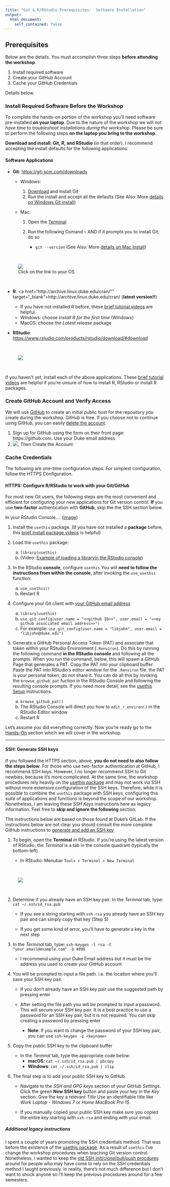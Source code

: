 ```yaml
---
title: "Git & R/RStudio Prerequisites:  Software Installation"
output: 
  html_document:
    self_contained: false
---
```


## Prerequisites

Below are the details.  You must accomplish three steps **before attending the workshop**.

1. Install required software
1. Create your GitHub Account
1. Cache your GitHub Credentials

Details below.  

### Install Required Software **Before the Workshop**

To complete the hands-on portion of the workshop you'll need software pre-installed **on your laptop**.  Due to the nature of the workshop we will *not have time to troubleshoot installations during the workshop*.  Please be sure to perform the following steps **on the laptop you bring to the workshop**.  

**Download and install: Git, R, and RStudio** (in that order).  I recommend accepting the install defaults for the following applications:

#### Software Applications

- **Git**: <a href="https://git-scm.com/downloads" target="_blank">https://git-scm.com/downloads</a>

    - Windows:  

        1. <a href="https://git-scm.com/downloads" target="_blank">Download</a> and install Git
        1. Run the install and accept all the defaults  (See Also:  More [details on Windows Git install](https://happygitwithr.com/install-git.html#install-git-windows))
        
    - Mac:
    
        1. Open the [Terminal](https://macpaw.com/how-to/use-terminal-on-mac)
        1. Run the following Comand -- AND if it prompts you to install Git, do so  
        
            - `git --version`  (See Also: More [details on Mac Install](https://happygitwithr.com/install-git.html#macos))
    
<br><figure>![](images/git_os.png)<figcaption>Click on the link to your OS</figcaption></figure><br>
    
- **R**: <a href="http://archive.linux.duke.edu/cran/"" target="_blank">http://archive.linux.duke.edu/cran/</a> (**latest version!!**)

    - If you have not installed R before, these [brief tutorial videos](https://tutorials.shinyapps.io/00-setup/) are helpful.
    - Windows: choose *install R for the first time* (Windows) 
    - MacOS:  choose the *Latest release* package 

- **RStudio**: <a href="https://www.rstudio.com/products/rstudio/download/#download" target="_blank">https://www.rstudio.com/products/rstudio/download/#download</a> 

<br><figure>![](images/rstudio_download.png)</figure><br>

If you haven't yet, install each of the above applications.  These [brief tutorial videos](https://tutorials.shinyapps.io/00-setup/) are helpful if you're unsure of how to install R, RStudio or install R packages.

### Create GitHub Account and Verify Access
We will use  <a href="https://github.com" target="_blank">GitHub</a> to create an initial public host for the repository you create during the workshop.  GitHub is free.  If you choose not to continue using GitHub, you can easily [delete the account](https://help.github.com/articles/deleting-your-user-account/).     

1. Sign up for GitHub using the form on their front page:  https://github.com.  Use your Duke email address
1. ![](images/github_account2.png), Then Create the Account  


### Cache Credentials

The following are one-time configuration steps.  For simplest configuration, follow the HTTPS Configuration.  

#### HTTPS:  Configure R/RStudio to work with your Git/GitHub 

For most new Git users, the following steps are the most convenient and efficient for configuring your new applications for Git version control.  **If** you use **two-factor** authentication with **GitHub**, skip the the SSH section below.

In your RStudio Console.... ([image](http://keziamanlove.com/wp-content/uploads/2013/10/RStudioScreenshot1_Inkscape.png))

1. Install the `usethis` package.  (If you have not installed a **package** before, this [brief install package videos](https://tutorials.shinyapps.io/00-setup/#section-install-packages) is helpful)
1. Load the `usethis` package:  

    a. `library(usethis)` 
    a. (Video: [Example of loading a libraryin the RStudio console](https://youtu.be/3RWb5U3X-T8?t=159)) 
        
1. In the RStudio **console**, configure `usethis`  You will **need to follow the instructions from within the console**, after invoking the `use_usethis` function:
    
    a. `use_usethis()`
    a. Restart R
    
1. Configure your Git client with [your GitHub email address](https://github.com/settings/emails)

    a. `library(usethis)`
    a. `use_git_config(user.name = "<<github ID>>", user.email = "<<my github associated email address>>")`
    a. For example:  `use_git_config(user.name = "libjohn", user.email = "libjohn@duke.edu")`
    

1. Generate a GitHub Personal Access Token (PAT) and associate that token within your RStudio Environment (`.Renviron`).  Do this by running the following command **in the RStudio console** and following all the prompts.  When you run the command, below, this will spawn a GitHub Page that generates a PAT.  Copy the PAT into your clipboard buffer.  Paste the PAT into RStudio's editor window for the `.Renviron` file.  the PAT is your personal token; do not share it.  You can do all this by invoking the `browse_github_pat` fuction in the RStudio Console and following the resulting console prompts.  If you need more detail, see the [usethis Setup](https://usethis.r-lib.org/articles/articles/usethis-setup.html) instructions.

    a. `browse_github_pat()`
    a. The RStudio Console will direct you how to `edit_r_environ()` in the RStudio Editor window
    a. Restart R


Let's assume you did everything correctly.  Now you're ready go to the [Hands-On](handson.html) section which we will cover in the workshop.

---


#### SSH:  Generate SSH keys

If you followed the HTTPS section, above, **you do not need to also follow the steps below**.  For those who use two-factor authentication at GitHub, I recommend SSH keys.  However, I no longer recommend SSH to Git newbies, because it's more complicated.  At the same time, the workshop procedures rely heavily on the [usethis package](https://usethis.r-lib.org/) and may not work via SSH without more extensive configuration of the SSH keys.  Therefore, while it is possible to combine the `usethis` package with SSH keys, configuring this suite of applications and functions is beyond the scope of our workshop.  Nonetheless, I am leaving these *SSH Keys* instructions here as legacy information.  Feel free to **skip and ignore the following** section.

The instructions below are based on those found at Duke's GitLab.  If the instructions below are not clear you should consult the more complete GitHub instructions to [generate and add an SSH key](https://help.github.com/articles/generating-a-new-ssh-key-and-adding-it-to-the-ssh-agent/)  

1. To begin, open the **Terminal** *in RStudio*.  If you're using the latest version of RStudio, the *Terminal* is a tab in the console quadrant (typically the bottom-left)

    - In RStudio: Menubar `Tools > Terminal > New Terminal` 

<br><figure>![](images/shell.png)</figure><br>

    
2. Determine if you already have an SSH key pair.  In the *Termnal* tab, type:  `cat ~/.ssh/id_rsa.pub`
    
    - If you see a string starting with `ssh-rsa` you already have an SSH key pair and can simply copy that key (Step 5)
        
    - If you get some kind of error, you'll have to generate a key in the next step
        
1. In the *Terminal* tab, type:  `ssh-keygen -t rsa -C "your.email@example.com" -b 4096`

    - I recommend using your Duke Email address but it must be the address you used to create your GitHub account
    
1. You will be prompted to input a file path.  i.e. the location where you'll save your SSH key pair.

    - If you don't already have an SSH key pair use the suggested path by pressing enter
    
     - After setting the file path you will be prompted to input a password.  This will secure your SSH key pair. It is a best practice to use a password for an SSH key pair, but it is not required.  You can skip creating a password by pressing enter

        - **Note**:  If you want to change the password of your SSH key pair, you can use `ssh-keygen -p <keyname>`  
    
1. Copy the public SSH key to the clipboard buffer

    - In the *Termnal* tab, type the appropriate code below:
        - **macOS**:  `cat ~/.ssh/id_rsa.pub | pbcopy`
        - **Windows**:  `cat ~/.ssh/id_rsa.pub | clip`
    
1. The final step is to add your public SSH key to GitHub.

    - Navigate to the *SSH and GPG keys* section of your GitHub *Settings*.  Click the green **New SSH key** button and paste your key in the *Key* section.  Give the key a relevant *Title*  Use an identifiable title like *Work Laptop - Windows 7* or *Home MacBook Pro 15.*
    
    - If you manually copied your public SSH key make sure you copied the entire key starting with `ssh-rsa` and ending with your email.
    
##### Additional legacy instructions

I spent a couple of years promoting the SSH credentials method.  That was before the existence of the [usethis package](https://usethis.r-lib.org/).  As a result of `usethis` I've change the workshop procedures when teaching Git version control.  Nonetheless, I wanted to keep the [old SSH init/clone/pull/push procdures](ssh_handson.html) around for people who may have come to rely on the SSH credentials method I taught previously.  In reality, there's not much difference but I don't want to shock anyone so I'll keep the previous procedures around for a few semesters.  

